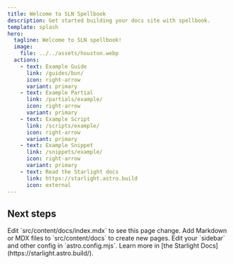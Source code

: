 ```yaml
---
title: Welcome to SLN Spellbook
description: Get started building your docs site with spellbook.
template: splash
hero:
  tagline: Welcome to SLN spellbook!
  image:
    file: ../../assets/houston.webp
  actions:
    - text: Example Guide
      link: /guides/bun/
      icon: right-arrow
      variant: primary
    - text: Example Partial
      link: /partials/example/
      icon: right-arrow
      variant: primary
    - text: Example Script
      link: /scripts/example/
      icon: right-arrow
      variant: primary
    - text: Example Snippet
      link: /snippets/example/
      icon: right-arrow
      variant: primary
    - text: Read the Starlight docs
      link: https://starlight.astro.build
      icon: external
---
```



## Next steps

<CardGrid stagger>
	<Card title="Update content" icon="pencil">
		Edit `src/content/docs/index.mdx` to see this page change.
	</Card>
	<Card title="Add new content" icon="add-document">
		Add Markdown or MDX files to `src/content/docs` to create new pages.
	</Card>
	<Card title="Configure your site" icon="setting">
		Edit your `sidebar` and other config in `astro.config.mjs`.
	</Card>
	<Card title="Read the docs" icon="open-book">
		Learn more in [the Starlight Docs](https://starlight.astro.build/).
	</Card>
</CardGrid>
